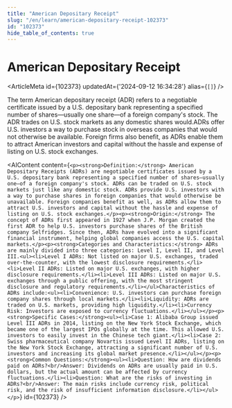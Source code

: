 ```yaml
---
title: "American Depositary Receipt"
slug: "/en/learn/american-depositary-receipt-102373"
id: "102373"
hide_table_of_contents: true
---
```



# American Depositary Receipt

<ArticleMeta id={102373} updatedAt={'2024-09-12 16:34:28'} alias={`[]`} />
<div className='border-solid border-b border-t-0 my-4 border-[var(--ifm-color-gray-300)]' />

The term American depositary receipt (ADR) refers to a negotiable certificate issued by a U.S. depositary bank representing a specified number of shares—usually one share—of a foreign company's stock. The ADR trades on U.S. stock markets as any domestic shares would.ADRs offer U.S. investors a way to purchase stock in overseas companies that would not otherwise be available. Foreign firms also benefit, as ADRs enable them to attract American investors and capital without the hassle and expense of listing on U.S. stock exchanges.

<AIContent content={`<p><strong>Definition:</strong> American Depositary Receipts (ADRs) are negotiable certificates issued by a U.S. depositary bank representing a specified number of shares—usually one—of a foreign company's stock. ADRs can be traded on U.S. stock markets just like any domestic stock. ADRs provide U.S. investors with a way to purchase shares in foreign companies that would otherwise be unavailable. Foreign companies benefit as well, as ADRs allow them to attract U.S. investors and capital without the hassle and expense of listing on U.S. stock exchanges.</p><p><strong>Origin:</strong> The concept of ADRs first appeared in 1927 when J.P. Morgan created the first ADR to help U.S. investors purchase shares of the British company Selfridges. Since then, ADRs have evolved into a significant financial instrument, helping global companies access the U.S. capital markets.</p><p><strong>Categories and Characteristics:</strong> ADRs are mainly divided into three categories: Level I, Level II, and Level III.<ul><li>Level I ADRs: Not listed on major U.S. exchanges, traded over-the-counter, with the lowest disclosure requirements.</li><li>Level II ADRs: Listed on major U.S. exchanges, with higher disclosure requirements.</li><li>Level III ADRs: Listed on major U.S. exchanges through a public offering, with the most stringent disclosure and regulatory requirements.</li></ul>Characteristics of ADRs include:<ul><li>Convenience: U.S. investors can purchase foreign company shares through local markets.</li><li>Liquidity: ADRs are traded on U.S. markets, providing high liquidity.</li><li>Currency Risk: Investors are exposed to currency fluctuations.</li></ul></p><p><strong>Specific Cases:</strong><ul><li>Case 1: Alibaba Group issued Level III ADRs in 2014, listing on the New York Stock Exchange, which became one of the largest IPOs globally at the time. This allowed U.S. investors to easily invest in the Chinese tech giant.</li><li>Case 2: Swiss pharmaceutical company Novartis issued Level II ADRs, listing on the New York Stock Exchange, attracting a significant number of U.S. investors and increasing its global market presence.</li></ul></p><p><strong>Common Questions:</strong><ul><li>Question: How are dividends paid on ADRs?<br/>Answer: Dividends on ADRs are usually paid in U.S. dollars, but the actual amount can be affected by currency fluctuations.</li><li>Question: What are the risks of investing in ADRs?<br/>Answer: The main risks include currency risk, political risk, and the risk of insufficient information disclosure.</li></ul></p>`} id={102373} />
